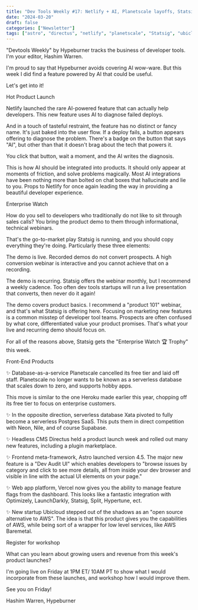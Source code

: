 ```yaml
---
title: "Dev Tools Weekly #17: Netlify + AI, Planetscale layoffs, Statsig product demos"
date: "2024-03-20"
draft: false
categories: ["Newsletter"]
tags: ["astro", "directus", "netlify", "planetscale", "Statsig", "ubicloud", "vercel", "xata"]
---
```


"Devtools Weekly" by Hypeburner tracks the business of developer tools. I'm your editor, Hashim Warren.







I'm proud to say that Hypeburner avoids covering AI wow-ware. But this week I did find a feature powered by AI that could be useful.



Let's get into it!







Hot Product Launch



Netlify launched the rare AI-powered feature that can actually help developers. This new feature uses AI to diagnose failed deploys. 



And in a touch of tasteful restraint, the feature has no distinct or fancy name. It's just baked into the user flow. If a deploy fails, a button appears offering to diagnose the problem. There's a badge on the button that says "AI", but other than that it doesn't brag about the tech that powers it. 



You click that button, wait a moment, and the AI writes the diagnosis.



This is how AI should be integrated into products. It should only appear at moments of friction, and solve problems magically. Most AI integrations have been nothing more than bolted on chat boxes that hallucinate and lie to you. Props to Netlify for once again leading the way in providing a beautiful developer experience.     







Enterprise Watch



How do you sell to developers who traditionally do not like to sit through sales calls? You bring the product demo to them through informational, technical webinars.



That's the go-to-market play Statsig is running, and you should copy everything they're doing. Particularly these three elements:



The demo is live. Recorded demos do not convert prospects. A high conversion webinar is interactive and you cannot achieve that on a recording.



The demo is recurring. Statsig offers the webinar monthly, but I recommend a weekly cadence. Too often dev tools startups will run a live presentation that converts, then never do it again! 



The demo covers product basics. I recommend a "product 101" webinar, and that's what Statsig is offering here. Focusing on marketing new features is a common misstep of developer tool teams. Prospects are often confused by what core, differentiated value your product promises. That's what your live and recurring demo should focus on.



For all of the reasons above, Statsig gets the "Enterprise Watch 🏆 Trophy" this week. 



Front-End Products



✨ Database-as-a-service Planetscale cancelled its free tier and laid off staff. Planetscale no longer wants to be known as a serverless database that scales down to zero, and supports hobby apps. 



This move is similar to the one Heroku made earlier this year, chopping off its free tier to focus on enterprise customers.



✨ In the opposite direction, serverless database Xata pivoted to fully become a serverless Postgres SaaS. This puts them in direct competition with Neon, Nile, and of course Supabase.



✨ Headless CMS Directus held a product launch week and rolled out many new features, including a plugin marketplace.



✨ Frontend meta-framework, Astro launched version 4.5. The major new feature is a "Dev Audit UI" which enables developers to "browse issues by category and click to see more details, all from inside your dev browser and visible in line with the actual UI elements on your page."



✨ Web app platform, Vercel now gives you the ability to manage feature flags from the dashboard. This looks like a fantastic integration with Optimizely, LaunchDarkly, Statsig, Split, Hypertune, ect.



✨ New startup Ubicloud stepped out of the shadows as an "open source alternative to AWS". The idea is that this product gives you the capabilities of AWS, while being sort of a wrapper for low level services, like AWS Baremetal.








Register for workshop





What can you learn about growing users and revenue from this week's product launches?



I'm going live on Friday at 1PM ET/ 10AM PT to show what I would incorporate from these launches, and workshop how I would improve them.



See you on Friday!



Hashim Warren, Hypeburner